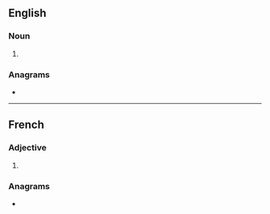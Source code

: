 ==English==

===Noun===
{{head|en|noun plural form}}

# {{plural of|azyme|lang=en}}

===Anagrams===
* {{l|en|zymase}}

----

==French==

===Adjective===
{{fr-adj-form}}

# {{plural of|azyme|lang=fr}}

===Anagrams===
* {{l|fr|zymase}}